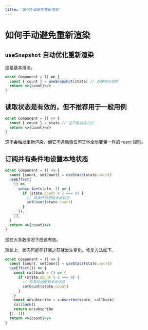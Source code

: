 ```yaml
---
title: '如何手动避免重新渲染'
---
```


# 如何手动避免重新渲染

## `useSnapshot` 自动优化重新渲染

这是基本用法。

```jsx
const Component = () => {
  const { count } = useSnapshot(state) // 这是响应式的
  return <>{count}</>
}
```

## 读取状态是有效的，但不推荐用于一般用例

```jsx
const Component = () => {
  const { count } = state // 这不是响应式的
  return <>{count}</>
}
```

这不会触发重新渲染，但它不遵循像任何其他全局变量一样的 react 规则。

## 订阅并有条件地设置本地状态

```jsx
const Component = () => {
  const [count, setCount] = useState(state.count)
  useEffect(
    () =>
      subscribe(state, () => {
        if (state.count % 2 === 0) {
          // 有条件地更新本地状态
          setCount(state.count)
        }
      }),
    [],
  )
  return <>{count}</>
}
```

这在大多数情况下应该有效。

理论上，状态可能在订阅之前就发生变化。修复方法如下。

```jsx
const Component = () => {
  const [count, setCount] = useState(state.count)
  useEffect(() => {
    const callback = () => {
      if (state.count % 2 === 0) {
        // 有条件地更新本地状态
        setCount(state.count)
      }
    }
    const unsubscribe = subscribe(state, callback)
    callback()
    return unsubscribe
  }), [])
  return <>{count}</>
}
```
